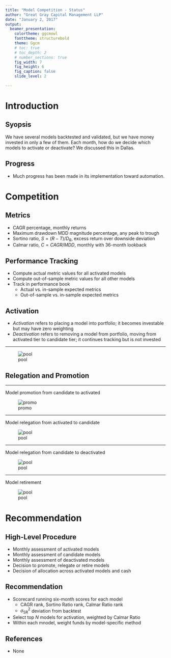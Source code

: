 ```yaml
---
title: "Model Competition - Status"
author: "Great Gray Capital Management LLP"
date: "January 2, 2017"
output:
  beamer_presentation:
    colortheme: ggcmowl
    fonttheme: structurebold
    theme: Ggcm
    # toc: true
    # toc_depth: 2
    # number_sections: true
    fig_width: 7
    fig_height: 6
    fig_caption: false
    slide_level: 2

---
```



# Introduction

## Syopsis

We have several models backtested and validated, but we have money invested
in only a few of them.  Each month, how do we decide which models to
activate or deactivate?   We discussed this in Dallas. 

## Progress

- Much progress has been made in its implementation toward automation. 



# Competition


## Metrics

* CAGR percentage, monthly returns
* Maximum drawdown MDD magnitude percentage, any peak to trough
* Sortino ratio, $S = (R-T) / D_R$, excess return over downside deviation
* Calmar ratio, $C = CAGR / MDD$, monthly with 36-month lookback

## Performance Tracking

* Compute actual metric values for all activated models
* Compute out-of-sample metric values for all other models
* Track in performance book
    + Actual vs. in-sample expected metrics
    + Out-of-sample vs. in-sample expected metrics



## Activation

* _Activation_ refers to placing a model into portfolio; it becomes investable but may have zero weighting
* _Deactivation_ refers to removing a model from portfolio, moving from activated tier to candidate tier; it continues tracking but is not invested

----

![pool](images/flow-)


## Relegation and Promotion

----

Model promotion from candidate to activated

![promo](images/flow-promo.png)

----

Model relegation from activated to candidate

![pool](images/flow-releg-go.png)


----

Model relegation from candidate to deactivated

![pool](images/flow-releg-or.png)

----

Model retirement

![pool](images/flow-retire.png)






# Recommendation

## High-Level Procedure

* Monthly assessment of activated models
* Monthly assessment of candidate models
* Monthly assessment of deactivated models
* Decision to promote, relegate or retire models
* Decision of allocation across activated models and cash


## Recommendation

* Scorecard running six-month scores for each model
    * CAGR rank, Sortino Ratio rank, Calmar Ratio rank
    * $\sigma^2_\mathrm{SR}$ deviation from backtest
* Select top $N$ models for activation, weighted by Calmar Ratio
* Within each mnodel, weight funds by model-specific method


## References

* None
